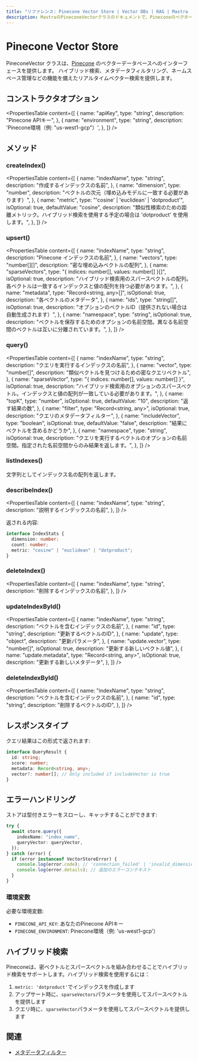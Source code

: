 ```yaml
---
title: "リファレンス: Pinecone Vector Store | Vector DBs | RAG | Mastra ドキュメント"
description: MastraのPineconeVectorクラスのドキュメントで、Pineconeのベクターデータベースへのインターフェースを提供します。
---
```


# Pinecone Vector Store

PineconeVector クラスは、[Pinecone](https://www.pinecone.io/) のベクターデータベースへのインターフェースを提供します。
ハイブリッド検索、メタデータフィルタリング、ネームスペース管理などの機能を備えたリアルタイムベクター検索を提供します。

## コンストラクタオプション

<PropertiesTable
  content={[
    {
      name: "apiKey",
      type: "string",
      description: "Pinecone APIキー",
    },
    {
      name: "environment",
      type: "string",
      description: 'Pinecone環境（例: "us-west1-gcp"）',
    },
  ]}
/>

## メソッド

### createIndex()

<PropertiesTable
  content={[
    {
      name: "indexName",
      type: "string",
      description: "作成するインデックスの名前",
    },
    {
      name: "dimension",
      type: "number",
      description: "ベクトルの次元（埋め込みモデルに一致する必要があります）",
    },
    {
      name: "metric",
      type: "'cosine' | 'euclidean' | 'dotproduct'",
      isOptional: true,
      defaultValue: "cosine",
      description: "類似性検索のための距離メトリック。ハイブリッド検索を使用する予定の場合は 'dotproduct' を使用します。",
    },
  ]}
/>

### upsert()

<PropertiesTable
  content={[
    {
      name: "indexName",
      type: "string",
      description: "Pinecone インデックスの名前",
    },
    {
      name: "vectors",
      type: "number[][]",
      description: "密な埋め込みベクトルの配列",
    },
    {
      name: "sparseVectors",
      type: "{ indices: number[], values: number[] }[]",
      isOptional: true,
      description: "ハイブリッド検索用のスパースベクトルの配列。各ベクトルは一致するインデックスと値の配列を持つ必要があります。",
    },
    {
      name: "metadata",
      type: "Record<string, any>[]",
      isOptional: true,
      description: "各ベクトルのメタデータ",
    },
    {
      name: "ids",
      type: "string[]",
      isOptional: true,
      description: "オプションのベクトルID（提供されない場合は自動生成されます）",
    },
    {
      name: "namespace",
      type: "string",
      isOptional: true,
      description: "ベクトルを保存するためのオプションの名前空間。異なる名前空間のベクトルは互いに分離されています。",
    },
  ]}
/>

### query()

<PropertiesTable
  content={[
    {
      name: "indexName",
      type: "string",
      description: "クエリを実行するインデックスの名前",
    },
    {
      name: "vector",
      type: "number[]",
      description: "類似ベクトルを見つけるための密なクエリベクトル",
    },
    {
      name: "sparseVector",
      type: "{ indices: number[], values: number[] }",
      isOptional: true,
      description: "ハイブリッド検索用のオプションのスパースベクトル。インデックスと値の配列が一致している必要があります。",
    },
    {
      name: "topK",
      type: "number",
      isOptional: true,
      defaultValue: "10",
      description: "返す結果の数",
    },
    {
      name: "filter",
      type: "Record<string, any>",
      isOptional: true,
      description: "クエリのメタデータフィルター",
    },
    {
      name: "includeVector",
      type: "boolean",
      isOptional: true,
      defaultValue: "false",
      description: "結果にベクトルを含めるかどうか",
    },
    {
      name: "namespace",
      type: "string",
      isOptional: true,
      description: "クエリを実行するベクトルのオプションの名前空間。指定された名前空間からのみ結果を返します。",
    },
  ]}
/>

### listIndexes()

文字列としてインデックス名の配列を返します。

### describeIndex()

<PropertiesTable
  content={[
    {
      name: "indexName",
      type: "string",
      description: "説明するインデックスの名前",
    },
  ]}
/>

返される内容:

```typescript copy
interface IndexStats {
  dimension: number;
  count: number;
  metric: "cosine" | "euclidean" | "dotproduct";
}
```

### deleteIndex()

<PropertiesTable
  content={[
    {
      name: "indexName",
      type: "string",
      description: "削除するインデックスの名前",
    },
  ]}
/>

### updateIndexById()

<PropertiesTable
  content={[
    {
      name: "indexName",
      type: "string",
      description: "ベクトルを含むインデックスの名前",
    },
    {
      name: "id",
      type: "string",
      description: "更新するベクトルのID",
    },
    {
      name: "update",
      type: "object",
      description: "更新パラメータ",
    },
    {
      name: "update.vector",
      type: "number[]",
      isOptional: true,
      description: "更新する新しいベクトル値",
    },
    {
      name: "update.metadata",
      type: "Record<string, any>",
      isOptional: true,
      description: "更新する新しいメタデータ",
    },
  ]}
/>

### deleteIndexById()

<PropertiesTable
  content={[
    {
      name: "indexName",
      type: "string",
      description: "ベクトルを含むインデックスの名前",
    },
    {
      name: "id",
      type: "string",
      description: "削除するベクトルのID",
    },
  ]}
/>

## レスポンスタイプ

クエリ結果はこの形式で返されます:

```typescript copy
interface QueryResult {
  id: string;
  score: number;
  metadata: Record<string, any>;
  vector?: number[]; // Only included if includeVector is true
}
```

## エラーハンドリング

ストアは型付きエラーをスローし、キャッチすることができます:

```typescript copy
try {
  await store.query({
    indexName: "index_name",
    queryVector: queryVector,
  });
} catch (error) {
  if (error instanceof VectorStoreError) {
    console.log(error.code); // 'connection_failed' | 'invalid_dimension' | etc
    console.log(error.details); // 追加のエラーコンテキスト
  }
}
```

### 環境変数

必要な環境変数:

- `PINECONE_API_KEY`: あなたのPinecone APIキー
- `PINECONE_ENVIRONMENT`: Pinecone環境（例: 'us-west1-gcp'）

## ハイブリッド検索

Pineconeは、密ベクトルとスパースベクトルを組み合わせることでハイブリッド検索をサポートします。ハイブリッド検索を使用するには：

1. `metric: 'dotproduct'`でインデックスを作成します
2. アップサート時に、`sparseVectors`パラメータを使用してスパースベクトルを提供します
3. クエリ時に、`sparseVector`パラメータを使用してスパースベクトルを提供します

## 関連

- [メタデータフィルター](./metadata-filters)
